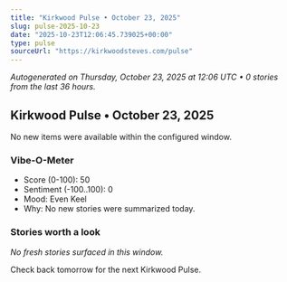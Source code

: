 ```yaml
---
title: "Kirkwood Pulse • October 23, 2025"
slug: pulse-2025-10-23
date: "2025-10-23T12:06:45.739025+00:00"
type: pulse
sourceUrl: "https://kirkwoodsteves.com/pulse"
---
```


_Autogenerated on Thursday, October 23, 2025 at 12:06 UTC • 0 stories from the last 36 hours._

## Kirkwood Pulse • October 23, 2025

No new items were available within the configured window.

### Vibe-O-Meter

- Score (0-100): 50
- Sentiment (-100..100): 0
- Mood: Even Keel
- Why: No new stories were summarized today.

### Stories worth a look

_No fresh stories surfaced in this window._

Check back tomorrow for the next Kirkwood Pulse.
